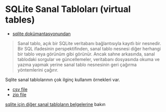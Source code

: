 # SQLite Sanal Tabloları (virtual tables)

- [sqlite dokümantasyonundan](https://www.sqlite.org/vtab.html)

>Sanal tablo, açık bir SQLite veritabanı bağlantısıyla kayıtlı bir nesnedir. 
> Bir SQL ifadesinin perspektifinden, sanal tablo nesnesi diğer herhangi bir tablo veya görünüm gibi görünür. 
> Ancak sahne arkasında, sanal tablodaki sorgular ve güncellemeler, veritabanı dosyasında okuma ve yazma yapmak yerine sanal tablo nesnesinin geri çağırma yöntemlerini çağırır.

Sqlite sanal tablolarının çok ilginç kullanım örnekleri var.

- [csv file](https://www.sqlite.org/csv.html)
- [zip file](https://www.sqlite.org/zipfile.html)

[sqlite için diğer sanal tabloların belgelerine](https://www.sqlite.org/vtablist.html) bakın

